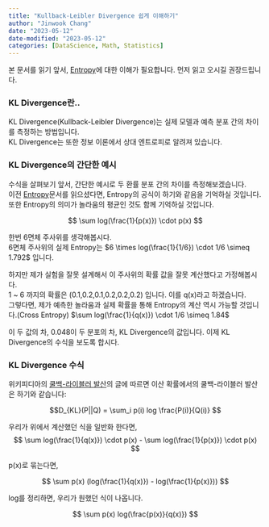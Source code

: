 ```yaml
---
title: "Kullback-Leibler Divergence 쉽게 이해하기"
author: "Jinwook Chang"
date: "2023-05-12"
date-modified: "2023-05-12"
categories: [DataScience, Math, Statistics]
---
```


본 문서를 읽기 앞서, [Entropy](../entropy)에 대한 이해가 필요합니다.
먼저 읽고 오시길 권장드립니다.

### KL Divergence란..

KL Divergence(Kullback-Leibler Divergence)는 실제 모델과 예측 분포 간의 차이를 측정하는 방법입니다.  
KL Divergence는 또한 정보 이론에서 상대 엔트로피로 알려져 있습니다.

### KL Divergence의 간단한 예시

수식을 살펴보기 앞서, 간단한 예시로 두 환률 분포 간의 차이를 측정해보겠습니다.  
이전 [Entropy](../entropy)문서를 읽으셨다면, Entropy의 공식이 하기와 같음을 기억하실 것입니다. 또한 Entropy의 의미가 놀라움의 평균인 것도 함께 기억하실 것입니다.

$$
\sum log(\frac{1}{p(x)}) \cdot p(x)
$$

한번 6면체 주사위를 생각해봅시다.  
6면체 주사위의 실제 Entropy는 $6 \times log(\frac{1}{1/6}) \cdot 1/6 \simeq 1.792$ 입니다.

하지만 제가 실험을 잘못 설계해서 이 주사위의 확률 값을 잘못 계산했다고 가정해봅시다.  
1 ~ 6 까지의 확률은 (0.1,0.2,0.1,0.2,0.2,0.2) 입니다. 이를 q(x)라고 하겠습니다.  
그렇다면, 제가 예측한 놀라움과 실제 확률을 통해 Entropy의 계산 역시 가능할 것입니다.(Cross Entropy) $\sum log(\frac{1}{q(x)}) \cdot 1/6 \simeq 1.84$

이 두 값의 차, 0.048이 두 분포의 차, KL Divergence의 값입니다.
이제 KL Divergence의 수식을 보도록 합시다.

### KL Divergence 수식

위키피디아의 [쿨백-라이블러 발산](https://ko.wikipedia.org/wiki/%EC%BF%A8%EB%B0%B1-%EB%9D%BC%EC%9D%B4%EB%B8%94%EB%9F%AC_%EB%B0%9C%EC%82%B0)의 글에 따르면 이산 확률에서의 쿨백-라이블러 발산은 하기와 같습니다:

$$D_{KL}(P||Q) = \sum_i p(i) log \frac{P(i)}{Q(i)} $$

우리가 위에서 계산했던 식을 일반화 한다면,
$$ \sum log(\frac{1}{q(x)}) \cdot p(x) - \sum log(\frac{1}{p(x)}) \cdot p(x) $$

p(x)로 묶는다면,

$$ \sum p(x)  (log(\frac{1}{q(x)}) -  log(\frac{1}{p(x)})) $$

log를 정리하면, 우리가 원했던 식이 나옵니다.

$$ \sum p(x) log(\frac{p(x)}{q(x)}) $$